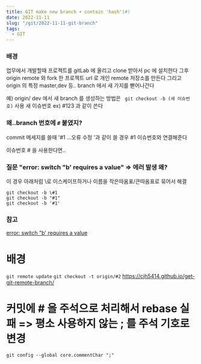 ```yaml
---
title: GIT make new branch + contain 'hash'(#)
date: 2022-11-11
slug: "/git/2022-11-11-git-branch"
tags:
  - GIT
---
```


### 배경
업무에서 개발할때
프로젝트를 gitLab 에 올리고 clone 받아서 pc 에 설치한다
그후 origin remote 와 fork 한 프로젝트 url 로 개인 remote 저장소를 만든다
그리고 origin 의 특정 master,dev 등.. branch 에서 새 가지를 뻗어나간다

예) origin/ dev 에서 새 branch 를 생성하는 방법은
` git checkout -b (새 이슈번호)` 사용
새 이슈번호 ex) #123 과 같이 쓴다


### 왜..branch 번호에 `#` 붙였지?

commit 메세지를 쓸때 '#1 ...오류 수정 '과 같이 쓸 경우
#1 이슈번호와 연결해준다

이슈번호 # 을 사용한다면..
### 질문  "error: switch "b' requires a value" =>  에러 발생 왜?
이 경우 아래처럼 \로 이스케이프하거나 이름을 작은따옴표/큰따옴표로 묶어서 해결
```
git checkout -b \#1
git checkout -b "#1"
git checkout -b '#1'
```

### 참고
[error: switch "b' requires a value](https://stackoverflow.com/questions/49665976/why-cant-a-branch-name-contain-the-hash-char-at-the-begining9)


# 배경


`git remote update`
`git checkout -t origin/#2`
https://cjh5414.github.io/get-git-remote-branch/



# 커밋에 # 을 주석으로 처리해서 rebase 실패 => 평소 사용하지 않는 ; 를 주석 기호로 변경

`git config --global core.commentChar ";"`